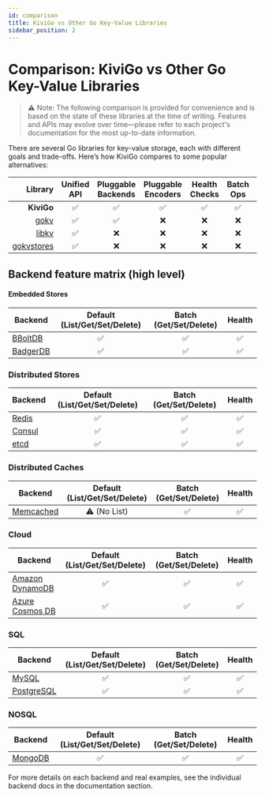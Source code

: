 ```yaml
---
id: comparison
title: KiviGo vs Other Go Key-Value Libraries
sidebar_position: 2
---
```


# Comparison: KiviGo vs Other Go Key-Value Libraries

> ⚠️ Note: The following comparison is provided for convenience and is based on the state of these libraries at the time of writing. Features and APIs may evolve over time—please refer to each project's documentation for the most up-to-date information.

There are several Go libraries for key-value storage, each with different goals and trade-offs. Here’s how KiviGo compares to some popular alternatives:

| Library | Unified API | Pluggable Backends | Pluggable Encoders | Health Checks | Batch Ops | Mock/Test Support |
|--------:|:-----------:|:------------------:|:------------------:|:------------:|:--------:|:-----------------:|
| **KiviGo** | ✅ | ✅ | ✅ | ✅ | ✅ | ✅ |
| [gokv](https://github.com/philippgille/gokv) | ✅ | ✅ | ❌ | ❌ | ❌ | ❌ |
| [libkv](https://github.com/docker/libkv) | ✅ | ❌ | ❌ | ❌ | ❌ | ❌ |
| [gokvstores](https://github.com/ulule/gokvstores) | ✅ | ❌ | ❌ | ❌ | ❌ | ❌ |

## Backend feature matrix (high level)

#### Embedded Stores

| Backend | Default (List/Get/Set/Delete) | Batch (Get/Set/Delete) | Health |
|--------------------------------------------|:----------------------------:|:----------------------:|:------:|
| [BBoltDB](https://github.com/etcd-io/bbolt) | ✅                           | ✅                     | ✅     |
| [BadgerDB](https://github.com/hypermodeinc/badger) | ✅                    | ✅                     | ✅     |

### Distributed Stores

| Backend | Default (List/Get/Set/Delete) | Batch (Get/Set/Delete) | Health |
|---------------------------------|:----------------------------:|:----------------------:|:------:|
| [Redis](https://redis.io/)      | ✅                           | ✅                     | ✅     |
| [Consul](https://github.com/hashicorp/consul) | ✅                    | ✅                     | ✅     |
| [etcd](https://github.com/etcd-io/etcd)      | ✅                    | ✅                     | ✅     |

### Distributed Caches

| Backend | Default (List/Get/Set/Delete) | Batch (Get/Set/Delete) | Health |
|---------------------------------|:----------------------------:|:----------------------:|:------:|
| [Memcached](https://github.com/memcached/memcached) | ⚠️ (No List)           | ✅                     | ✅     |

### Cloud

| Backend | Default (List/Get/Set/Delete) | Batch (Get/Set/Delete) | Health |
|---------------------------------|:----------------------------:|:----------------------:|:------:|
| [Amazon DynamoDB](https://aws.amazon.com/dynamodb/) | ✅                    | ✅                     | ✅     |
| [Azure Cosmos DB](https://azure.microsoft.com/en-us/services/cosmos-db/) | ✅                    | ✅                     | ✅     |

### SQL

| Backend | Default (List/Get/Set/Delete) | Batch (Get/Set/Delete) | Health |
|---------------------------------|:----------------------------:|:----------------------:|:------:|
| [MySQL](https://mysql.com/)      | ✅                           | ✅                     | ✅     |
| [PostgreSQL](https://postgresql.org/) | ✅                           | ✅                     | ✅     |

### NOSQL

| Backend | Default (List/Get/Set/Delete) | Batch (Get/Set/Delete) | Health |
|---------------------------------|:----------------------------:|:----------------------:|:------:|
| [MongoDB](https://www.mongodb.com/) | ✅                    | ✅                     | ✅     |

For more details on each backend and real examples, see the individual backend docs in the documentation section.